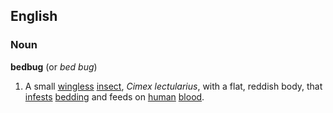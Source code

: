 ==English==
===Noun===
{{wikipedia}}
'''bedbug'''  (or ''bed bug'')
#A small [[wingless]] [[insect]], ''Cimex lectularius'', with a flat, reddish body, that [[infest]]s [[bedding]] and feeds on [[human]] [[blood]].